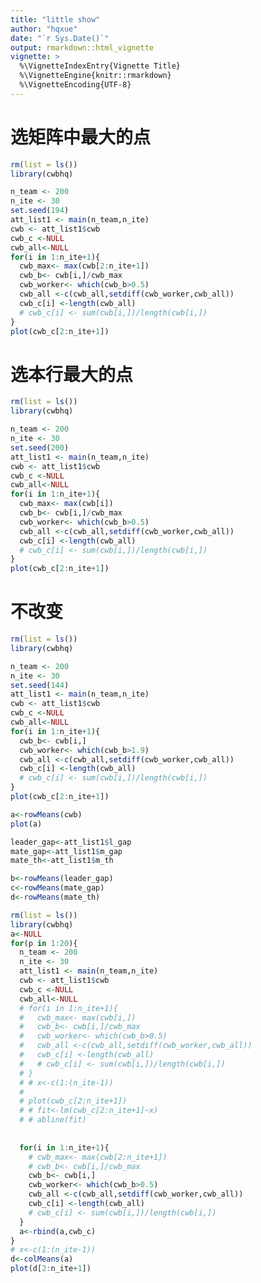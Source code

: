 ```yaml
---
title: "little show"
author: "hqxue"
date: "`r Sys.Date()`"
output: rmarkdown::html_vignette
vignette: >
  %\VignetteIndexEntry{Vignette Title}
  %\VignetteEngine{knitr::rmarkdown}
  %\VignetteEncoding{UTF-8}
---
```


# 选矩阵中最大的点
```r
rm(list = ls())
library(cwbhq)

n_team <- 200
n_ite <- 30
set.seed(194)
att_list1 <- main(n_team,n_ite)
cwb <- att_list1$cwb
cwb_c <-NULL
cwb_all<-NULL
for(i in 1:n_ite+1){
  cwb_max<- max(cwb[2:n_ite+1])
  cwb_b<- cwb[i,]/cwb_max
  cwb_worker<- which(cwb_b>0.5)
  cwb_all <-c(cwb_all,setdiff(cwb_worker,cwb_all))
  cwb_c[i] <-length(cwb_all)
  # cwb_c[i] <- sum(cwb[i,])/length(cwb[i,])
}
plot(cwb_c[2:n_ite+1])
```

# 选本行最大的点

```r
rm(list = ls())
library(cwbhq)

n_team <- 200
n_ite <- 30
set.seed(200)
att_list1 <- main(n_team,n_ite)
cwb <- att_list1$cwb
cwb_c <-NULL
cwb_all<-NULL
for(i in 1:n_ite+1){
  cwb_max<- max(cwb[i])
  cwb_b<- cwb[i,]/cwb_max
  cwb_worker<- which(cwb_b>0.5)
  cwb_all <-c(cwb_all,setdiff(cwb_worker,cwb_all))
  cwb_c[i] <-length(cwb_all)
  # cwb_c[i] <- sum(cwb[i,])/length(cwb[i,])
}
plot(cwb_c[2:n_ite+1])
```

# 不改变

```r
rm(list = ls())
library(cwbhq)

n_team <- 200
n_ite <- 30
set.seed(144)
att_list1 <- main(n_team,n_ite)
cwb <- att_list1$cwb
cwb_c <-NULL
cwb_all<-NULL
for(i in 1:n_ite+1){
  cwb_b<- cwb[i,]
  cwb_worker<- which(cwb_b>1.9)
  cwb_all <-c(cwb_all,setdiff(cwb_worker,cwb_all))
  cwb_c[i] <-length(cwb_all)
  # cwb_c[i] <- sum(cwb[i,])/length(cwb[i,])
}
plot(cwb_c[2:n_ite+1])

a<-rowMeans(cwb)
plot(a)

leader_gap<-att_list1$l_gap
mate_gap<-att_list1$m_gap
mate_th<-att_list1$m_th

b<-rowMeans(leader_gap)
c<-rowMeans(mate_gap)
d<-rowMeans(mate_th)

```

```r
rm(list = ls())
library(cwbhq)
a<-NULL
for(p in 1:20){
  n_team <- 200
  n_ite <- 30
  att_list1 <- main(n_team,n_ite)
  cwb <- att_list1$cwb
  cwb_c <-NULL
  cwb_all<-NULL
  # for(i in 1:n_ite+1){
  #   cwb_max<- max(cwb[i,])
  #   cwb_b<- cwb[i,]/cwb_max
  #   cwb_worker<- which(cwb_b>0.5)
  #   cwb_all <-c(cwb_all,setdiff(cwb_worker,cwb_all))
  #   cwb_c[i] <-length(cwb_all)
  #   # cwb_c[i] <- sum(cwb[i,])/length(cwb[i,])
  # }
  # # x<-c(1:(n_ite-1))
  # 
  # plot(cwb_c[2:n_ite+1])
  # # fit<-lm(cwb_c[2:n_ite+1]~x)
  # # abline(fit)
  
  
  for(i in 1:n_ite+1){
    # cwb_max<- max(cwb[2:n_ite+1])
    # cwb_b<- cwb[i,]/cwb_max
    cwb_b<- cwb[i,]
    cwb_worker<- which(cwb_b>0.5)
    cwb_all <-c(cwb_all,setdiff(cwb_worker,cwb_all))
    cwb_c[i] <-length(cwb_all)
    # cwb_c[i] <- sum(cwb[i,])/length(cwb[i,])
  }
  a<-rbind(a,cwb_c)
}
# x<-c(1:(n_ite-1))
d<-colMeans(a)
plot(d[2:n_ite+1])




```

